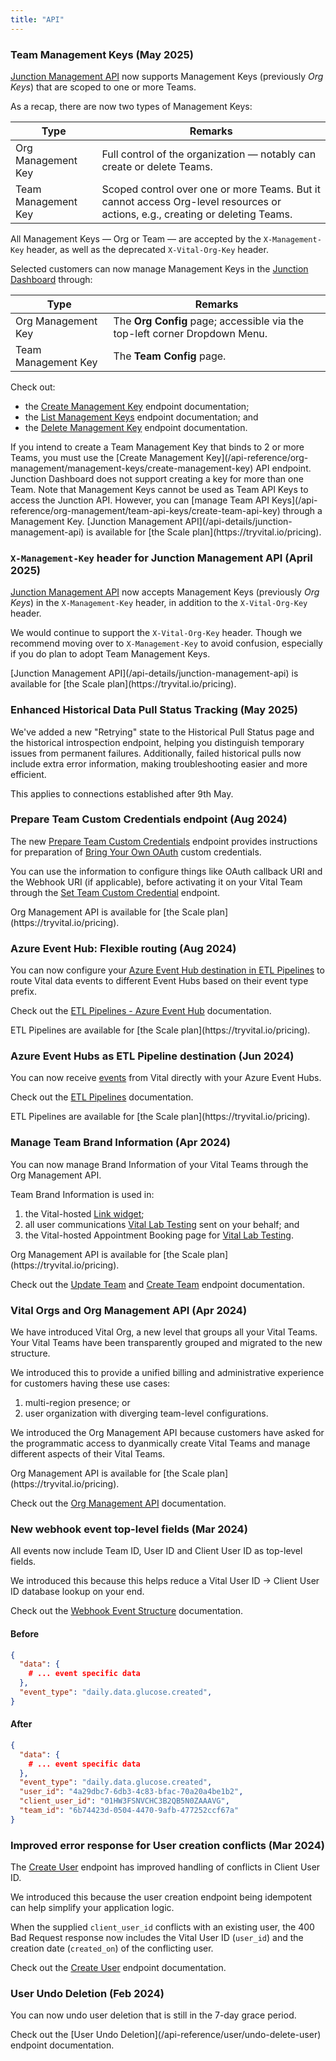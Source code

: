 ```yaml
---
title: "API"
---
```



### Team Management Keys (May 2025)

[Junction Management API](/api-details/junction-management-api) now supports Management Keys (previously _Org Keys_) that
are scoped to one or more Teams.

As a recap, there are now two types of Management Keys:

Type                | Remarks
------------------- | --------
Org Management Key  | Full control of the organization — notably can create or delete Teams.
Team Management Key | Scoped control over one or more Teams. But it cannot access Org-level resources or actions, e.g., creating or deleting Teams.

<Accordion icon="key" iconType="duotone" title="Details" defaultOpen>

All Management Keys — Org or Team — are accepted by the `X-Management-Key` header, as well as the deprecated `X-Vital-Org-Key` header.

Selected customers can now manage Management Keys in the [Junction Dashboard](https://app.tryvital.io/) through:

Type                | Remarks
------------------- | --------
Org Management Key  | The **Org Config** page; accessible via the top-left corner Dropdown Menu.
Team Management Key | The **Team Config** page.

Check out:
* the [Create Management Key](/api-reference/org-management/management-keys/create-management-key) endpoint documentation;
* the [List Management Keys](/api-reference/org-management/management-keys/list-management-keys) endpoint documentation; and
* the [Delete Management Key](/api-reference/org-management/management-keys/delete-management-key) endpoint documentation.

<Note>
If you intend to create a Team Management Key that binds to 2 or more Teams, you must use the
[Create Management Key](/api-reference/org-management/management-keys/create-management-key) API endpoint. Junction Dashboard does not
support creating a key for more than one Team.
</Note>

<Note>
Note that Management Keys cannot be used as Team API Keys to access the Junction API. However, you can
[manage Team API Keys](/api-reference/org-management/team-api-keys/create-team-api-key) through a Management Key.
</Note>

<Info>
[Junction Management API](/api-details/junction-management-api) is available for [the Scale plan](https://tryvital.io/pricing).
</Info>

</Accordion>

### `X-Management-Key` header for Junction Management API (April 2025)

[Junction Management API](/api-details/junction-management-api) now accepts Management Keys (previously _Org Keys_)
in the `X-Management-Key` header, in addition to the `X-Vital-Org-Key` header.

We would continue to support the `X-Vital-Org-Key` header. Though we recommend moving over to `X-Management-Key` to avoid
confusion, especially if you do plan to adopt Team Management Keys.

<Info>
[Junction Management API](/api-details/junction-management-api) is available for [the Scale plan](https://tryvital.io/pricing).
</Info>

### Enhanced Historical Data Pull Status Tracking (May 2025)

We've added a new "Retrying" state to the Historical Pull Status page and the historical introspection endpoint, helping you distinguish temporary issues from permanent failures.
Additionally, failed historical pulls now include extra error information, making troubleshooting easier and more efficient.

<Info>
This applies to connections established after 9th May.
</Info>

### Prepare Team Custom Credentials endpoint (Aug 2024)

The new [Prepare Team Custom Credentials](/api-reference/org-management/team-custom-credentials/prepare-team-custom-credentials) endpoint
provides instructions for preparation of [Bring Your Own OAuth](/wearables/connecting-providers/bring_your_own_oauth) custom credentials.

You can use the information to configure things like OAuth callback URI and the Webhook URI (if applicable), before activating it on your
Vital Team through the [Set Team Custom Credential](/api-reference/org-management/team-custom-credentials/upsert-team-custom-credentials)
endpoint.

<Info>
Org Management API is available for [the Scale plan](https://tryvital.io/pricing).
</Info>


### Azure Event Hub: Flexible routing (Aug 2024)

You can now configure your [Azure Event Hub destination in ETL Pipelines](/webhooks/etl-pipelines#azure-event-hub)
to route Vital data events to different Event Hubs based on their event type prefix.

Check out the [ETL Pipelines - Azure Event Hub](/webhooks/etl-pipelines#multiple-event-hubs) documentation.

<Info>
ETL Pipelines are available for [the Scale plan](https://tryvital.io/pricing).
</Info>


### Azure Event Hubs as ETL Pipeline destination (Jun 2024)

You can now receive [events](/webhooks/introduction) from Vital directly with your Azure Event Hubs.

Check out the [ETL Pipelines](/webhooks/etl-pipelines#azure-event-hub) documentation.

<Info>
ETL Pipelines are available for [the Scale plan](https://tryvital.io/pricing).
</Info>


### Manage Team Brand Information (Apr 2024)
You can now manage Brand Information of your Vital Teams through the Org Management API.

<Accordion icon="billboard" iconType="duotone" title="Details" defaultOpen>
Team Brand Information is used in:

1. the Vital-hosted [Link widget](/wearables/connecting-providers/introduction);
2. all user communications [Vital Lab Testing](/lab/overview/introduction) sent on your behalf; and
3. the Vital-hosted Appointment Booking page for [Vital Lab Testing](/lab/overview/introduction).


<Info>
Org Management API is available for [the Scale plan](https://tryvital.io/pricing).
</Info>

Check out the [Update Team](/api-reference/org-management/team/update-team) and 
[Create Team](/api-reference/org-management/team/create-team) endpoint documentation.

</Accordion>

### Vital Orgs and Org Management API (Apr 2024)
We have introduced Vital Org, a new level that groups all your Vital Teams. Your Vital Teams have been
transparently grouped and migrated to the new structure.

<Accordion icon="building" iconType="duotone" title="Details" defaultOpen>
We introduced this to provide a unified billing and administrative experience for customers having these use cases:

1. multi-region presence; or
2. user organization with diverging team-level configurations.


We introduced the Org Management API because customers have asked for the programmatic access to
dyanmically create Vital Teams and manage different aspects of their Vital Teams.

<Info>
Org Management API is available for [the Scale plan](https://tryvital.io/pricing).
</Info>

Check out the [Org Management API](/api-reference/org-management) documentation.

</Accordion>

### New webhook event top-level fields (Mar 2024)

All events now include Team ID, User ID and Client User ID as top-level fields.

<Accordion icon="message" iconType="duotone" title="Details" defaultOpen>
We introduced this because this helps reduce a Vital User ID -> Client User ID database lookup on your end.

Check out the [Webhook Event Structure](/webhooks/event-structure) documentation.

#### Before
```json Basic event structure
{
  "data": {
    # ... event specific data
  },
  "event_type": "daily.data.glucose.created",
}
```

#### After
```json Basic event structure
{
  "data": {
    # ... event specific data
  },
  "event_type": "daily.data.glucose.created",
  "user_id": "4a29dbc7-6db3-4c83-bfac-70a20a4be1b2",
  "client_user_id": "01HW3FSNVCHC3B2QB5N0ZAAAVG",
  "team_id": "6b74423d-0504-4470-9afb-477252ccf67a"
}
```

</Accordion>

### Improved error response for User creation conflicts (Mar 2024)

The [Create User](/api-reference/user/create-user) endpoint has improved handling of
conflicts in Client User ID.

<Accordion icon="circle-exclamation" iconType="duotone" title="Details" defaultOpen>
We introduced this because the user creation endpoint being idempotent can help
simplify your application logic.

When the supplied `client_user_id` conflicts with an existing user, the 400 Bad Request response
now includes the Vital User ID (`user_id`) and the creation date (`created_on`) of the conflicting user.

Check out the [Create User](/api-reference/user/create-user) endpoint documentation.
</Accordion>


### User Undo Deletion (Feb 2024)

You can now undo user deletion that is still in the 7-day grace period.

<Accordion icon="trash-undo" iconType="duotone" title="Details" defaultOpen>
Check out the [User Undo Deletion](/api-reference/user/undo-delete-user) endpoint documentation.
</Accordion>
